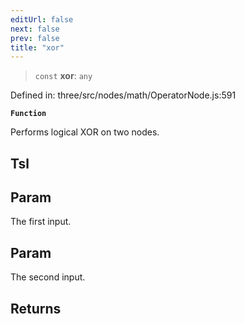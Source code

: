 ```yaml
---
editUrl: false
next: false
prev: false
title: "xor"
---
```


> `const` **xor**: `any`

Defined in: three/src/nodes/math/OperatorNode.js:591

**`Function`**

Performs logical XOR on two nodes.

## Tsl

## Param

The first input.

## Param

The second input.

## Returns
